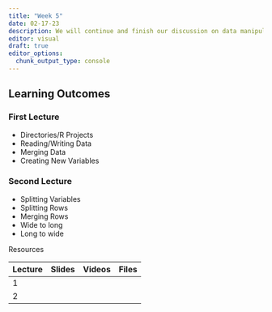 ```yaml
---
title: "Week 5"
date: 02-17-23
description: We will continue and finish our discussion on data manipulation.
editor: visual
draft: true
editor_options: 
  chunk_output_type: console
---
```


## Learning Outcomes

### First Lecture

-   Directories/R Projects
-   Reading/Writing Data
-   Merging Data
-   Creating New Variables

### Second Lecture

-   Splitting Variables
-   Splitting Rows
-   Merging Rows
-   Wide to long
-   Long to wide

Resources

| Lecture | Slides | Videos | Files |
|---------|--------|--------|-------|
| 1       |        |        |       |
| 2       |        |        |       |

